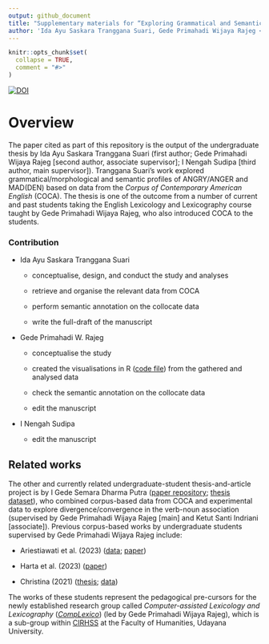 ```yaml
---
output: github_document
title: "Supplementary materials for “Exploring Grammatical and Semantic Profiles of ANGRY and MAD: A Corpus-based Study”"
author: 'Ida Ayu Saskara Tranggana Suari, Gede Primahadi Wijaya Rajeg <a itemprop="sameAs" content="https://orcid.org/0000-0002-2047-8621" href="https://orcid.org/0000-0002-2047-8621" target="orcid.widget" rel="noopener noreferrer" style="vertical-align:top;"><img src="https://orcid.org/sites/default/files/images/orcid_16x16.png" style="width:1em;margin-right:.5em;" alt="ORCID iD icon"></a>, and I Nengah Sudipa'
---
```


<!-- README.md is generated from README.Rmd. Please edit that file -->

```r
knitr::opts_chunk$set(
  collapse = TRUE,
  comment = "#>"
)
```

[![DOI](https://zenodo.org/badge/DOI/10.5281/zenodo.11108458.svg)](https://doi.org/10.5281/zenodo.11108458)

# Overview

The paper cited as part of this repository is the output of the undergraduate thesis by Ida Ayu Saskara Tranggana Suari (first author; Gede Primahadi Wijaya Rajeg [second author, associate supervisor]; I Nengah Sudipa [third author, main supervisor]). Tranggana Suari's work explored grammatical/morphological and semantic profiles of ANGRY/ANGER and MAD(DEN) based on data from the *Corpus of Contemporary American English* (COCA). The thesis is one of the outcome from a number of current and past students taking the English Lexicology and Lexicography course taught by Gede Primahadi Wijaya Rajeg, who also introduced COCA to the students. 

### Contribution

- Ida Ayu Saskara Tranggana Suari 

    - conceptualise, design, and conduct the study and analyses
    
    - retrieve and organise the relevant data from COCA
    
    - perform semantic annotation on the collocate data
    
    - write the full-draft of the manuscript

- Gede Primahadi W. Rajeg 

    - conceptualise the study
    
    - created the visualisations in R ([code file](https://github.com/cirhss/anger-mad-coca/blob/main/analyses.R)) from the gathered and analysed data
    
    - check the semantic annotation on the collocate data
    
    - edit the manuscript

- I Nengah Sudipa

    - edit the manuscript
    
## Related works

The other and currently related undergraduate-student thesis-and-article project is by I Gede Semara Dharma Putra ([paper repository](https://github.com/gederajeg/verb-noun-association); [thesis dataset](https://doi.org/10.6084/m9.figshare.25560714)), who combined corpus-based data from COCA and experimental data to explore divergence/convergence in the verb-noun association (supervised by Gede Primahadi Wijaya Rajeg [main] and Ketut Santi Indriani [associate]). Previous corpus-based works by undergraduate students supervised by Gede Primahadi Wijaya Rajeg include: 

- Ariestiawati et al. (2023) ([data](https://doi.org/10.6084/m9.figshare.23640270); [paper](https://doi.org/10.59024/ijellacush.v1i2.135))

- Harta et al. (2023) ([paper](https://pbsi-upr.id/index.php/ijellacush/article/view/194))

- Christina (2021) ([thesis](https://doi.org/10.6084/m9.figshare.19665804); [data](https://doi.org/10.6084/m9.figshare.14701392))

The works of these students represent the pedagogical pre-cursors for the newly established research group called *Computer-assisted Lexicology and Lexicography* ([*CompLexico*](https://github.com/complexico)) (led by Gede Primahadi Wijaya Rajeg), which is a sub-group within [CIRHSS](http://www.cirhss.org) at the Faculty of Humanities, Udayana University.